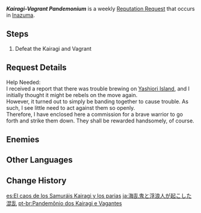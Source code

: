 {{Quest Infobox
|id            = 72710
|image         = Kujou Masahito Icon.png
|type          = World
|group         = Request
|startLocation = [[Yashiori Island]], [[Inazuma]]
|region        = Inazuma
|area          = Yashiori Island
|characters    = Kujou Masahito; Traveler
|rewards       = Mora*20,000
|rep           = Inazuma
}}
'''''Kairagi-Vagrant Pandemonium''''' is a weekly [[Reputation Request]] that occurs in [[Inazuma]].

==Steps==
{{Quest Description|Kairagi and Vagrants are creating chaos somewhere on [[Yashiori Island]]. [[Kujou Masahito]] hopes that someone can help put an end to the issue.}}
#Defeat the Kairagi and Vagrant

==Request Details==
Help Needed:<br>
I received a report that there was trouble brewing on [[Yashiori Island]], and I initially thought it might be rebels on the move again.<br>
However, it turned out to simply be {{Color|buzzword|Kairagi and Vagrants}} banding together to cause trouble. As such, I see little need to act against them so openly.<br>
Therefore, I have enclosed here a commission for a brave warrior to go forth and strike them down. They shall be rewarded handsomely, of course.

==Enemies==
{{Enemies|Kairagi: Fiery Might,Nobushi: Kikouban*2}}

==Other Languages==
{{Other Languages
|en      = Kairagi-Vagrant Pandemonium
|zhs     = 海乱鬼与浮浪人引起的混乱
|zhs_rm  = Hǎiluànguǐ yǔ Fúlàng-rén Yǐnqǐ de Hǔnluàn
|zht     = 海亂鬼與浮浪人引起的混亂
|zht_rm  = Hǎiluànguǐ yǔ Fúlàng-rén Yǐnqǐ de Hǔnluàn
|zh_tl   = Chaos Caused by Kairagi and Vagrants
|ja      = 海乱鬼と浮浪人が起こした混乱
|ja_rm   = Kairagi to Furounin ga Okoshita Konran
|ja_tl   = Chaos Caused by Kairagi and Vagrants
|ko      = 해란귀와 부랑인이 일으킨 혼란
|ko_tl   = Chaos Caused by Kairagi and Vagrants
|es      = El caos de los Samuráis Kairagi y los parias
|es_tl   = The Chaos of the Kairagi Samurai and the Pariah
|fr      = Oni des mers et Vagabonds en plein tohu-bohu
|fr_tl   = Sea Oni and Vagrants in the Midst of a Hustle and Bustle
|ru      = Хаос, вызванный кайраги и бродягами
|ru_tl   = Chaos Caused by Kairagi and Vagabonds
|th      = ความโกลาหลที่เกิดจาก Vagrant และ Kairagi
|th_rm   = Khwam-ko-la-hon thi Koet-chak Vagrant lae Kairagi
|th_tl   = 
|vi      = Kairagi Và Kẻ Lang Thang Náo Loạn
|vi_tl   = Kairagi and The Chaotic Vagrant
|de      = Vagabundierendes Kairagi-Chaos
|de_tl   = Vagrant Kairagi Chaos
|id      = Kekacauan Oleh Kairagi-Perantau
|id_tl   = Chaos By Kairagi-Vagrant
|pt      = Caos dos Kairagi e Vagantes
|pt_tl   = 
|tr      = Kairagi ve Serseri Kargaşası
|tr_tl   = 
|it      = Il pandemonio dei Kairagi e dei ronin
|it_tl   = 
}}

==Change History==
{{Change History|2.0}}

[[es:El caos de los Samuráis Kairagi y los parias]]
[[ja:海乱鬼と浮浪人が起こした混乱]]
[[pt-br:Pandemônio dos Kairagi e Vagantes]]
